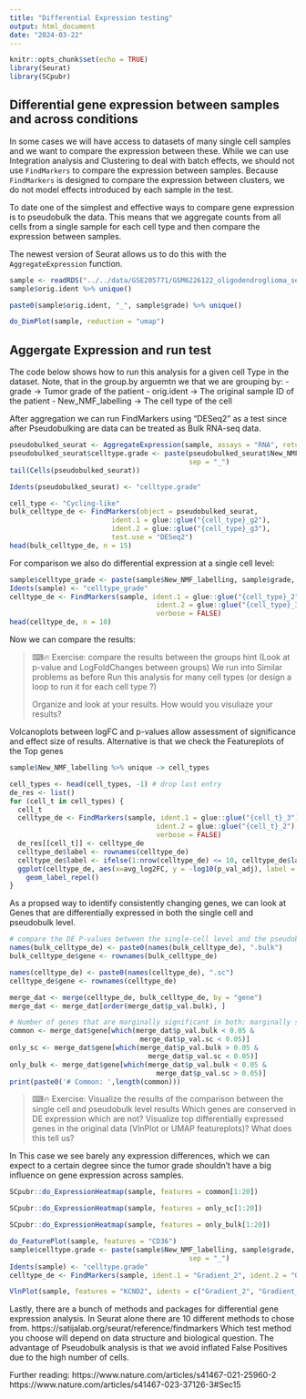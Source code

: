 ```yaml
---
title: "Differential Expression testing"
output: html_document
date: "2024-03-22"
---
```


```r
knitr::opts_chunk$set(echo = TRUE)
library(Seurat)
library(SCpubr)
```

## Differential gene expression between samples and across conditions

In some cases we will have access to datasets of many single cell samples and we want to compare the expression between these. 
While we can use Integration analysis and Clustering to deal with batch effects, we should not use `FindMarkers` to compare the expression between samples.
Because `FindMarkers` is designed to compare the expression between clusters, we do not model effects introduced by each sample in the test. 

To date one of the simplest and effective ways to compare gene expression is to pseudobulk the data.
This means that we aggregate counts from all cells from a single sample for each cell type and then compare the expression between samples.

The newest version of Seurat allows us to do this with the `AggregateExpression` function.

```r
sample <- readRDS("../../data/GSE205771/GSM6226122_oligodendroglioma_seurat_object.rds")
sample$orig.ident %>% unique()

paste0(sample$orig.ident, "_", sample$grade) %>% unique()

do_DimPlot(sample, reduction = "umap")
```

## Aggergate Expression and run test

The code below shows how to run this analysis for a given cell Type in the dataset.
Note, that in the group.by arguemtn we that we are grouping by:
- grade -> Tumor grade of the patient
- orig.ident -> The original sample ID of the patient
- New_NMF_labelling -> The cell type of the cell

After aggregation we can run FindMarkers using "DESeq2" as a test since after Pseudobulking 
are data can be treated as Bulk RNA-seq data.

```r
pseudobulked_seurat <- AggregateExpression(sample, assays = "RNA", return.seurat = T, group.by = c("grade", "orig.ident", "New_NMF_labelling"))
pseudobulked_seurat$celltype.grade <- paste(pseudobulked_seurat$New_NMF_labelling, pseudobulked_seurat$grade, 
                                            sep = "_")
tail(Cells(pseudobulked_seurat))

Idents(pseudobulked_seurat) <- "celltype.grade"

cell_type <- "Cycling-like"
bulk_celltype_de <- FindMarkers(object = pseudobulked_seurat, 
                         ident.1 = glue::glue("{cell_type}_g2"), 
                         ident.2 = glue::glue("{cell_type}_g3"),
                         test.use = "DESeq2")
head(bulk_celltype_de, n = 15)
```

For comparison we also do differential expression at a single cell level: 

```r
sample$celltype_grade <- paste(sample$New_NMF_labelling, sample$grade, sep = "_")
Idents(sample) <- "celltype_grade"
celltype_de <- FindMarkers(sample, ident.1 = glue::glue("{cell_type}_2"),
                                    ident.2 = glue::glue("{cell_type}_3"),
                                    verbose = FALSE)
head(celltype_de, n = 10)
```

Now we can compare the results:


> ⌨🔥 Exercise:  compare the results between the groups hint (Look at p-value and LogFoldChanges between groups)
We run into Similar problems as before 
> Run this analysis for many cell types (or design a loop to run it for each cell type ?)
>
> Organize and look at your results. 
> How would you visuliaze your results?

Volcanoplots between logFC and p-values allow assessment of significance and effect
size of results. Alternative is that we check the Featureplots of the Top genes


```r
sample$New_NMF_labelling %>% unique -> cell_types

cell_types <- head(cell_types, -1) # drop last entry
de_res <- list()
for (cell_t in cell_types) {
  cell_t
  celltype_de <- FindMarkers(sample, ident.1 = glue::glue("{cell_t}_3"),
                                    ident.2 = glue::glue("{cell_t}_2"),
                                    verbose = FALSE)
  de_res[[cell_t]] <- celltype_de
  celltype_de$label <- rownames(celltype_de)
  celltype_de$label <- ifelse(1:nrow(celltype_de) <= 10, celltype_de$label, "")
  ggplot(celltype_de, aes(x=avg_log2FC, y = -log10(p_val_adj), label = label)) + geom_point() +
    geom_label_repel()
}
```


As a propsed way to identify consistently changing genes, we can look at Genes
that are differentially expressed in both the single cell and pseudobulk level.

```r
# compare the DE P-values between the single-cell level and the pseudobulk level results
names(bulk_celltype_de) <- paste0(names(bulk_celltype_de), ".bulk")
bulk_celltype_de$gene <- rownames(bulk_celltype_de)

names(celltype_de) <- paste0(names(celltype_de), ".sc")
celltype_de$gene <- rownames(celltype_de)

merge_dat <- merge(celltype_de, bulk_celltype_de, by = "gene")
merge_dat <- merge_dat[order(merge_dat$p_val.bulk), ]

# Number of genes that are marginally significant in both; marginally significant only in bulk; and marginally significant only in single-cell
common <- merge_dat$gene[which(merge_dat$p_val.bulk < 0.05 & 
                                merge_dat$p_val.sc < 0.05)]
only_sc <- merge_dat$gene[which(merge_dat$p_val.bulk > 0.05 & 
                                  merge_dat$p_val.sc < 0.05)]
only_bulk <- merge_dat$gene[which(merge_dat$p_val.bulk < 0.05 & 
                                    merge_dat$p_val.sc > 0.05)]
print(paste0('# Common: ',length(common)))
```

> ⌨🔥 Exercise:  Visualize the results of the comparison between the single cell and pseudobulk level results
> Which genes are conserved in DE expression which are not?
> Visualize top differentially expressed genes in the original data (VlnPlot or UMAP featureplots)? What does this tell us?

In This case we see barely any expression differences, which we can expect to a certain degree
since the tumor grade shouldn't have a big influence on gene expression across samples. 


```r
SCpubr::do_ExpressionHeatmap(sample, features = common[1:20])

SCpubr::do_ExpressionHeatmap(sample, features = only_sc[1:20])

SCpubr::do_ExpressionHeatmap(sample, features = only_bulk[1:20])
```


```r
do_FeaturePlot(sample, features = "CD36")
sample$celltype.grade <- paste(sample$New_NMF_labelling, sample$grade, 
                                            sep = "_")
Idents(sample) <- "celltype.grade"
celltype_de <- FindMarkers(sample, ident.1 = "Gradient_2", ident.2 = "Gradient_3", verbose = FALSE)

VlnPlot(sample, features = "KCND2", idents = c("Gradient_2", "Gradient_3"), group.by = "grade") 
```


Lastly, there are a bunch of methods and packages for differential gene expression analysis.
In Seurat alone there are 10 different methods to chose from. https://satijalab.org/seurat/reference/findmarkers
Which test method you choose will depend on data structure and biological question. 
The advantage of Pseudobulk analysis is that we avoid inflated False Positives due to the high number of cells. 


Further reading: https://www.nature.com/articles/s41467-021-25960-2
https://www.nature.com/articles/s41467-023-37126-3#Sec15